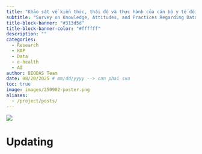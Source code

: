 ```yaml
---
title: "Khảo sát về kiến thức, thái độ và thực hành của cán bộ y tế đối với dữ liệu, e-health và trí tuệ nhân tạo"
subtitle: "Survey on Knowledge, Attitudes, and Practices Regarding Data Use, e-Health, and Artificial Intelligence among Healthcare Workers"
title-block-banner: "#313d5d"
title-block-banner-color: "#ffffff"
description: ""
categories:
  - Research
  - KAP
  - Data
  - e-health
  - AI
author: BIODAS Team
date: 08/20/2025 # mm/dd/yyyy --> can phai sua
toc: true
image: images/250902-poster.png
aliases: 
  - /project/posts/
---
```


![](images/250902-poster.png){fig-align="center" class="img-cover"}

# Updating

```{=html}

```

